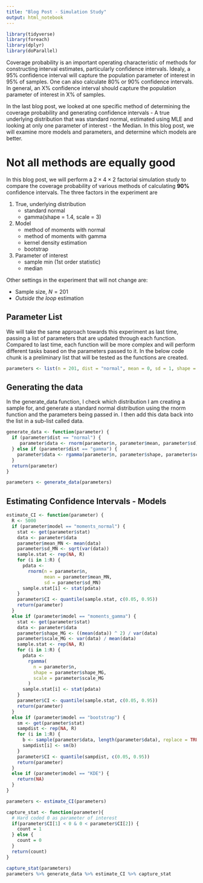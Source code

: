 ```yaml
---
title: "Blog Post - Simulation Study"
output: html_notebook
---
```


```r
library(tidyverse)
library(foreach)
library(dplyr)
library(doParallel)
```

Coverage probability is an important operating characteristic of methods for constructing interval estimates, particularly confidence intervals. Idealy, a 95% confidence interval will capture the population parameter of interest in 95% of samples. One can also calculate 80% or 90% confidence intervals. In general, an X% confidence interval should capture the population parameter of interest in X% of samples. 

In the last blog post, we looked at one specific method of determining the coverage probability and generating confidence intervals - A true underlying distribution that was standard normal, estimated using MLE and looking at only one parameter of interest - the Median. In this blog post, we will examine more models and parameters, and determine which models are better. 

# Not all methods are equally good

In this blog post, we will perform a 2 × 4 × 2 factorial simulation
study to compare the coverage probability of various methods of
calculating **90%** confidence intervals. The three factors in the
experiment are

1.  True, underlying distribution
    -   standard normal
    -   gamma(shape = 1.4, scale = 3)
2.  Model
    -   method of moments with normal
    -   method of moments with gamma
    -   kernel density estimation
    -   bootstrap
3.  Parameter of interest
    -   sample min (1st order statistic)
    -   median

Other settings in the experiment that will not change are:

-   Sample size, *N* = 201
-   *Outside the loop* estimation

## Parameter List

We will take the same approach towards this experiment as last time, passing a list of parameters that are updated through each function. Compared to last time, each function will be more complex and will perform different tasks based on the parameters passed to it. In the below code chunk is a preliminary list that will be tested as the functions are created. 

```r
parameters <- list(n = 201, dist = "normal", mean = 0, sd = 1, shape = 1.4, scale = 3, model = "bootstrap", stat = "median")
```

## Generating the data

In the generate_data function, I check which distribution I am creating a sample for, and generate a standard normal distribution using the rnorm function and the parameters being passed in. I then add this data back into the list in a sub-list called data. 

```r
generate_data <- function(parameter) {
  if (parameter$dist == "normal") {
     parameter$data <- rnorm(parameter$n, parameter$mean, parameter$sd) 
  } else if (parameter$dist == "gamma") {
    parameter$data <- rgamma(parameter$n, parameter$shape, parameter$scale)
  }
  return(parameter)
}

parameters <- generate_data(parameters)
```

## Estimating Confidence Intervals - Models

```r
estimate_CI <- function(parameter) {
  R <- 5000
  if (parameter$model == "moments_normal") {
    stat <- get(parameter$stat)
    data <- parameter$data
    parameter$mean_MN <- mean(data)
    parameter$sd_MN <- sqrt(var(data))
    sample.stat <- rep(NA, R)
    for (i in 1:R) {
      pdata <-
        rnorm(n = parameter$n,
              mean = parameter$mean_MN,
              sd = parameter$sd_MN)
      sample.stat[i] <- stat(pdata)
    }
    parameter$CI <- quantile(sample.stat, c(0.05, 0.95))
    return(parameter)
  }
  else if (parameter$model == "moments_gamma") {
    stat <- get(parameter$stat)
    data <- parameter$data
    parameter$shape_MG <- ((mean(data)) ^ 2) / var(data)
    parameter$scale_MG <- var(data) / mean(data)
    sample.stat <- rep(NA, R)
    for (i in 1:R) {
      pdata <-
        rgamma(
          n = parameter$n,
          shape = parameter$shape_MG,
          scale = parameter$scale_MG
        )
      sample.stat[i] <- stat(pdata)
    }
    parameter$CI <- quantile(sample.stat, c(0.05, 0.95))
    return(parameter)
  }
  else if (parameter$model == "bootstrap") {
    sm <- get(parameter$stat)
    sampdist <- rep(NA, R)
    for (i in 1:R) {
      b <- sample(parameter$data, length(parameter$data), replace = TRUE)
      sampdist[i] <- sm(b)
    }
    parameter$CI <- quantile(sampdist, c(0.05, 0.95))
    return(parameter)
  }
  else if (parameter$model == "KDE") {
    return(NA)
  }
}

parameters <- estimate_CI(parameters)
```

```r
capture_stat <- function(parameter){
  # Hard coded 0 as parameter of interest
  if(parameter$CI[1] < 0 & 0 < parameter$CI[2]) {
    count = 1
  } else {
    count = 0
  }
  return(count)
}

capture_stat(parameters)
parameters %>% generate_data %>% estimate_CI %>% capture_stat
```
